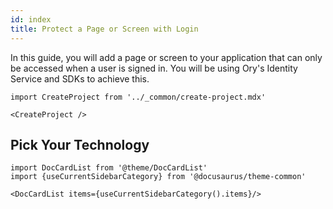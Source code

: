 ```yaml
---
id: index
title: Protect a Page or Screen with Login
---
```


In this guide, you will add a page or screen to your application that can only be accessed when a user is signed in. You will be
using Ory's Identity Service and SDKs to achieve this.

```mdx-code-block
import CreateProject from '../_common/create-project.mdx'

<CreateProject />
```

## Pick Your Technology

```mdx-code-block
import DocCardList from '@theme/DocCardList'
import {useCurrentSidebarCategory} from '@docusaurus/theme-common'

<DocCardList items={useCurrentSidebarCategory().items}/>
```
